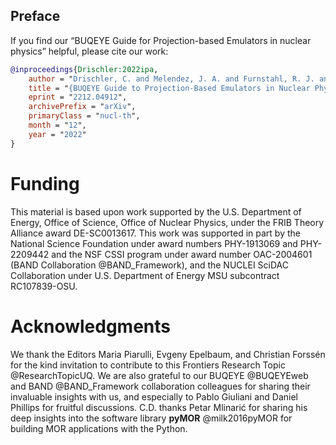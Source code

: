 
::: {.content-hidden when-format="pdf"}
# Preface {.unnumbered}

If you find our "BUQEYE Guide for Projection-based Emulators in nuclear physics" helpful, please cite our work:
```bibtex
@inproceedings{Drischler:2022ipa,
    author = "Drischler, C. and Melendez, J. A. and Furnstahl, R. J. and Garcia, A. J. and Zhang, Xilin",
    title = "{BUQEYE Guide to Projection-Based Emulators in Nuclear Physics}",
    eprint = "2212.04912",
    archivePrefix = "arXiv",
    primaryClass = "nucl-th",
    month = "12",
    year = "2022"
}
```
:::

# Funding {.unnumbered}
This material is based upon work supported by the U.S. Department of Energy, Office of Science, Office of Nuclear Physics, under the FRIB Theory Alliance award DE-SC0013617.
This work was supported in part by the National Science Foundation under award numbers PHY-1913069 and PHY-2209442 and the NSF CSSI program under award
number OAC-2004601 (BAND Collaboration @BAND_Framework), and the NUCLEI SciDAC Collaboration under U.S. Department of Energy MSU subcontract RC107839-OSU.


# Acknowledgments {.unnumbered}
We thank the Editors Maria Piarulli, Evgeny Epelbaum, and Christian Forssén for the kind invitation to contribute to this Frontiers Research Topic @ResearchTopicUQ.
We are also grateful to our BUQEYE @BUQEYEweb and BAND @BAND_Framework collaboration colleagues for sharing their invaluable insights with us, and especially to Pablo Giuliani and Daniel Phillips for fruitful discussions.
C.D. thanks Petar Mlinarić for sharing his deep insights into the software library **pyMOR** @milk2016pyMOR for building MOR applications with the Python.

